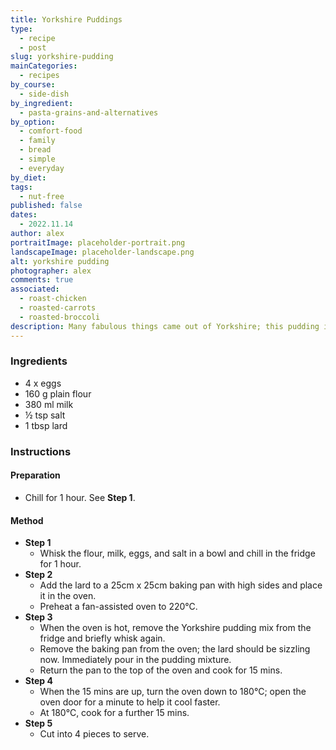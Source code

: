 ```yaml
---
title: Yorkshire Puddings
type:
  - recipe
  - post
slug: yorkshire-pudding
mainCategories: 
  - recipes 
by_course:
  - side-dish
by_ingredient:
  - pasta-grains-and-alternatives
by_option:
  - comfort-food
  - family
  - bread
  - simple
  - everyday
by_diet:
tags:
  - nut-free
published: false
dates: 
  - 2022.11.14
author: alex
portraitImage: placeholder-portrait.png
landscapeImage: placeholder-landscape.png
alt: yorkshire pudding
photographer: alex
comments: true
associated:
  - roast-chicken
  - roasted-carrots
  - roasted-broccoli
description: Many fabulous things came out of Yorkshire; this pudding is just one. Delicious, filling, cheap and versatile, the Yorkshire pudding can be used in many ways but is *the* essential ingredient of a Sunday roast.
---
```


<Ingredients>

### Ingredients
    
  - 4 x eggs
  - 160 g plain flour
  - 380 ml milk
  - ½ tsp salt
  - 1 tbsp lard

</Ingredients>

<Instructions>

### Instructions

#### Preparation

  - Chill for 1 hour. See **Step 1**.

#### Method

  - **Step 1**
    - Whisk the flour, milk, eggs, and salt in a bowl and chill in the fridge for 1 hour.
  - **Step 2**
    - Add the lard to a 25cm x 25cm baking pan with high sides and place it in the oven.
    - Preheat a fan-assisted oven to 220°C.
  - **Step 3**
    - When the oven is hot, remove the Yorkshire pudding mix from the fridge and briefly whisk again.
    - Remove the baking pan from the oven; the lard should be sizzling now. Immediately pour in the pudding mixture.
    - Return the pan to the top of the oven and cook for 15 mins.
  - **Step 4**
    - When the 15 mins are up, turn the oven down to 180°C; open the oven door for a minute to help it cool faster.
    - At 180°C, cook for a further 15 mins.
  - **Step 5**
    - Cut into 4 pieces to serve.

</Instructions>